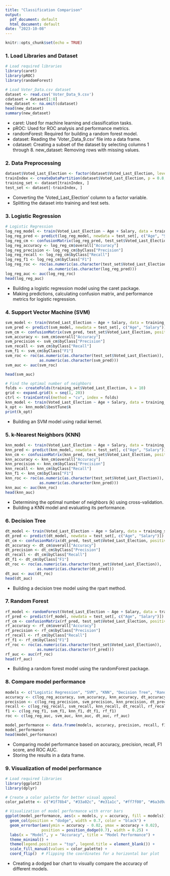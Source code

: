 ```yaml
---
title: "Classification Comparison"
output:
  pdf_document: default
  html_document: default
date: "2023-10-08"
---
```


```r
knitr::opts_chunk$set(echo = TRUE)
```

### **1. Load Libraries and Dataset**

```r
# Load required libraries
library(caret)
library(pROC)
library(randomForest)

# Load Voter_Data.csv dataset
dataset <- read.csv('Voter_Data_9.csv')
cdataset = dataset[1:8]
new_dataset <- na.omit(cdataset)
head(new_dataset)
summary(new_dataset)
```

-   caret: Used for machine learning and classification tasks.
-   pROC: Used for ROC analysis and performance metrics.
-   randomForest: Required for building a random forest model.
-   dataset: Reading the 'Voter_Data_9.csv' file into a data frame.
-   cdataset: Creating a subset of the dataset by selecting columns 1 through 8. new_dataset: Removing rows with missing values.

### **2. Data Preprocessing**

```r
dataset$Voted_Last_Election <- factor(dataset$Voted_Last_Election, levels = c(0, 1))
trainIndex <- createDataPartition(dataset$Voted_Last_Election, p = 0.8, list = FALSE)
training_set <- dataset[trainIndex, ]
test_set <- dataset[-trainIndex, ]

```

-   Converting the 'Voted_Last_Election' column to a factor variable.
-   Splitting the dataset into training and test sets.

### **3. Logistic Regression**

```r
# Logistic Regression
log_reg_model <- train(Voted_Last_Election ~ Age + Salary, data = training_set, method = "glm", family = "binomial")
log_reg_pred <- predict(log_reg_model, newdata = test_set[, c("Age", "Salary")])
log_reg_cm <- confusionMatrix(log_reg_pred, test_set$Voted_Last_Election, positive = "1")
log_reg_accuracy <- log_reg_cm$overall["Accuracy"]
log_reg_precision <- log_reg_cm$byClass["Precision"]
log_reg_recall <- log_reg_cm$byClass["Recall"]
log_reg_f1 <- log_reg_cm$byClass["F1"]
log_reg_roc <- roc(as.numeric(as.character(test_set$Voted_Last_Election)), 
                   as.numeric(as.character(log_reg_pred)))
log_reg_auc <- auc(log_reg_roc)
head(log_reg_auc)
```

-   Building a logistic regression model using the caret package.
-   Making predictions, calculating confusion matrix, and performance metrics for logistic regression.

### **4. Support Vector Machine (SVM)**

```r
svm_model <- train(Voted_Last_Election ~ Age + Salary, data = training_set, method = "svmRadial")
svm_pred <- predict(svm_model, newdata = test_set[, c("Age", "Salary")])
svm_cm <- confusionMatrix(svm_pred, test_set$Voted_Last_Election, positive = "1")
svm_accuracy <- svm_cm$overall["Accuracy"]
svm_precision <- svm_cm$byClass["Precision"]
svm_recall <- svm_cm$byClass["Recall"]
svm_f1 <- svm_cm$byClass["F1"]
svm_roc <- roc(as.numeric(as.character(test_set$Voted_Last_Election)), 
               as.numeric(as.character(svm_pred)))
svm_auc <- auc(svm_roc)

head(svm_auc)

# Find the optimal number of neighbors
folds <- createFolds(training_set$Voted_Last_Election, k = 10)
grid <- expand.grid(k = seq(1, 20))
ctrl <- trainControl(method = "cv", index = folds)
knn_model <- train(Voted_Last_Election ~ Age + Salary, data = training_set, method = "knn", tuneGrid = grid, trControl = ctrl)
k_opt <- knn_model$bestTune$k
print(k_opt)
```

-   Building an SVM model using radial kernel.

### **5. k-Nearest Neighbors (KNN)**

```r
knn_model <- train(Voted_Last_Election ~ Age + Salary, data = training_set, method = "knn", tuneGrid = data.frame(k = k_opt))
knn_pred <- predict(knn_model, newdata = test_set[, c("Age", "Salary")])
knn_cm <- confusionMatrix(knn_pred, test_set$Voted_Last_Election, positive = "1")
knn_accuracy <- knn_cm$overall["Accuracy"]
knn_precision <- knn_cm$byClass["Precision"]
knn_recall <- knn_cm$byClass["Recall"]
knn_f1 <- knn_cm$byClass["F1"]
knn_roc <- roc(as.numeric(as.character(test_set$Voted_Last_Election)), 
               as.numeric(as.character(knn_pred)))
knn_auc <- auc(knn_roc)
head(knn_auc)
```

-   Determining the optimal number of neighbors (k) using cross-validation.
-   Building a KNN model and evaluating its performance.

### **6. Decision Tree**

```r
dt_model <- train(Voted_Last_Election ~ Age + Salary, data = training_set, method = "rpart")
dt_pred <- predict(dt_model, newdata = test_set[, c("Age", "Salary")])
dt_cm <- confusionMatrix(dt_pred, test_set$Voted_Last_Election, positive = "1")
dt_accuracy <- dt_cm$overall["Accuracy"]
dt_precision <- dt_cm$byClass["Precision"]
dt_recall <- dt_cm$byClass["Recall"]
dt_f1 <- dt_cm$byClass["F1"]
dt_roc <- roc(as.numeric(as.character(test_set$Voted_Last_Election)), 
              as.numeric(as.character(dt_pred)))
dt_auc <- auc(dt_roc)
head(dt_auc)
```

-   Building a decision tree model using the rpart method.

### **7. Random Forest**

```r
rf_model <- randomForest(Voted_Last_Election ~ Age + Salary, data = training_set)
rf_pred <- predict(rf_model, newdata = test_set[, c("Age", "Salary")])
rf_cm <- confusionMatrix(rf_pred, test_set$Voted_Last_Election, positive = "1")
rf_accuracy <- rf_cm$overall["Accuracy"]
rf_precision <- rf_cm$byClass["Precision"]
rf_recall <- rf_cm$byClass["Recall"]
rf_f1 <- rf_cm$byClass["F1"]
rf_roc <- roc(as.numeric(as.character(test_set$Voted_Last_Election)), 
              as.numeric(as.character(rf_pred)))
rf_auc <- auc(rf_roc)
head(rf_auc)
```

-   Building a random forest model using the randomForest package.

### **8. Compare model performance**

```r
models <- c("Logistic Regression", "SVM", "KNN", "Decision Tree", "Random Forest")
accuracy <- c(log_reg_accuracy, svm_accuracy, knn_accuracy, dt_accuracy, rf_accuracy)
precision <- c(log_reg_precision, svm_precision, knn_precision, dt_precision, rf_precision)
recall <- c(log_reg_recall, svm_recall, knn_recall, dt_recall, rf_recall)
f1 <- c(log_reg_f1, svm_f1, knn_f1, dt_f1, rf_f1)
roc <- c(log_reg_auc, svm_auc, knn_auc, dt_auc, rf_auc)

model_performance <- data.frame(models, accuracy, precision, recall, f1, roc)
model_performance
head(model_performance)
```

-   Comparing model performance based on accuracy, precision, recall, F1 score, and ROC AUC.
-   Storing the results in a data frame.

### **9. Visualization of model performance**

```r
# Load required libraries
library(ggplot2)
library(dplyr)

# Create a color palette for better visual appeal
color_palette <- c("#1f78b4", "#33a02c", "#e31a1c", "#ff7f00", "#6a3d9a")

# Visualization of model performance with error bars
ggplot(model_performance, aes(x = models, y = accuracy, fill = models)) +
  geom_col(position = "dodge", width = 0.7, color = "black") +
  geom_errorbar(aes(ymin = accuracy - 0.02, ymax = accuracy + 0.02),
                position = position_dodge(0.7), width = 0.25) +
  labs(x = "Model", y = "Accuracy", title = "Model Performance") +
  theme_minimal() +
  theme(legend.position = "top", legend.title = element_blank()) +
  scale_fill_manual(values = color_palette) +
  coord_flip()  # Flipping the coordinates for a horizontal bar plot

```

-   Creating a dodged bar chart to visually compare the accuracy of different models.
